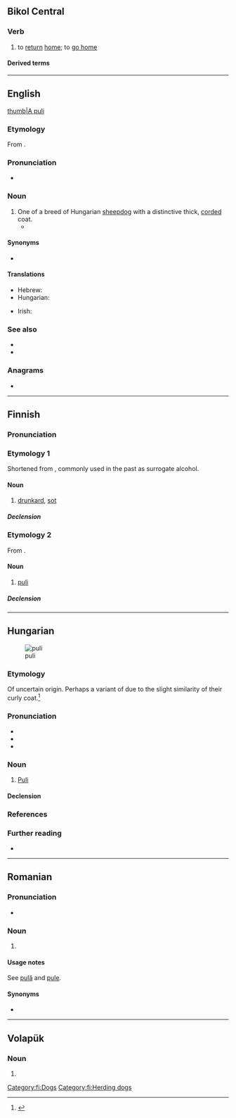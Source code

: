 {{also|Puli|pulí|pulì|puḻi|púli|púlì|püli|Pǔlǐ|půli|půlí}}

==Bikol Central==

===Verb===
{{head|bcl|verb|head=pulì}} {{lb|bcl|Naga}}

# to [[return]] [[home]]; to [[go home]]
#: {{syn|bcl|uli|balik}}

====Derived terms====
{{der3|bcl|pumuli|purulian|papulion|pagpuli|papuli}}


----

==English==
[[image:PuliDog.jpg|thumb|A puli]]

===Etymology===
From {{bor|en|hu|puli}}.

===Pronunciation===
* {{IPA|en|/ˈpuːli/}}

===Noun===
{{en-noun|pulik|s}}

# One of a breed of Hungarian [[sheepdog]] with a distinctive thick, [[corded]] coat.
#* {{quote-journal|en|date=February 11, 2009|author=Katie Thomas|title=10-Year-Old Spaniel Completes Comeback|work=New York Times|url=http://www.nytimes.com/2009/02/11/sports/othersports/11dogs.html
|passage=Other dogs competing in Best in Show were a standard poodle, a Scottish terrier, a '''puli''', a Brussels griffon and a Scottish deerhound.}}

====Synonyms====
* {{l|en|Hungarian Puli}}

====Translations====
{{trans-top|breed of Hungarian sheepdog}}
* Hebrew: {{t|he|פולי|m|tr=puli}}
* Hungarian: {{t+|hu|puli}}
{{trans-mid}}
* Irish: {{t|ga|púilí Ungárach|m}}
{{trans-bottom}}

===See also===
* {{pedialite}}
* {{commonslite}}

===Anagrams===
* {{anagrams|en|a=ilpu|pilu}}

----

==Finnish==
{{wikipedia|lang=fi}}

===Pronunciation===
{{fi-pronunciation}}

===Etymology 1===
Shortened from {{m|fi|pulituuri||French polish}}, commonly used in the past as surrogate alcohol.

====Noun====
{{fi-noun}}

# {{lb|fi|colloquial}} [[drunkard]], [[sot]] {{gloss|one who is badly addicted with alcohol, to the point where the person is completely dependent on it}}
#: {{syn|fi|puliukko|Thesaurus:juoppo}}

=====Declension=====
{{fi-decl-risti|pul|||a}}

===Etymology 2===
From {{der|fi|hu|puli}}.

====Noun====
{{fi-noun}}

# [[puli#English|puli]]

=====Declension=====
{{fi-decl-risti|pul|||a}}

[[Category:fi:Dogs]]
[[Category:fi:Herding dogs]]

----

==Hungarian==
{{swp|Puli (kutyafajta)|puli|lang=hu}}
[[File:Csalfa_Sommer_07_10_A.jpg|thumb|puli]]

===Etymology===
Of uncertain origin. Perhaps a variant of {{m|hu|pudli|t=poodle}} due to the slight similarity of their curly coat.<ref>{{R:TotfalusiNagyEty 2001}}</ref>

===Pronunciation===
* {{hu-IPA}}
* {{hyphenation|hu|pu|li}}
* {{rhymes|hu|li|s=2}}

===Noun===
{{hu-noun|k}}

# [[Puli]] {{gloss|a [[Hungarian]] sheepdog with a distinctive thick, corded coat}}

====Declension====
{{hu-infl-nom|puli|o}}{{hu-pos-tok|puli|ja}}

===References===
<references/>

===Further reading===
* {{R:ErtSz}}

{{topics|hu|Dogs|Herding dogs}}

----

==Romanian==

===Pronunciation===
* {{IPA|ro|[pulʲ]}}

===Noun===
{{head|ro|noun plural form}}

# {{plural of|ro|pulă}}

====Usage notes====
See [[pulă]] and [[pule#Usage notes|pule]].

====Synonyms====
* {{l|ro|pule}}

----

==Volapük==

===Noun===
{{head|vo|noun form}}

# {{inflection of|vo|pul||acc|s}}